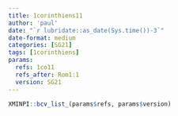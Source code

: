 ```yaml
---
title: 1corinthiens11
author: 'paul'
date: "`r lubridate::as_date(Sys.time())-3`"
date-format: medium
categories: [SG21]
tags: [1corinthiens]
params:
  refs: 1co11
  refs_after: Rom1:1
  version: SG21
---
```


```r
XMINPI::bcv_list_(params$refs, params$version)
```

